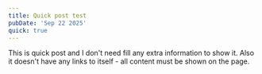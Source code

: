 ---
title: Quick post test
pubDate: 'Sep 22 2025'
quick: true
---

This is quick post and I don't need fill any extra information to show it. Also it doesn't have any links to itself - all content must be shown on the page.